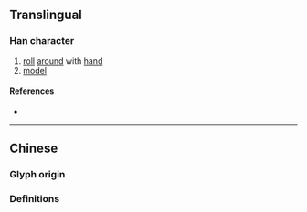 {{also|摶}}
{{character info}}
==Translingual==

===Han character===
{{Han char|rn=64|rad=手|as=04|sn=7|four=|canj=QQNI|ids=⿰扌专}}

# [[roll]] [[around]] with [[hand]]
# [[model]]

====References====
* {{Han ref|kx=0422.121|hdz=31834.020|uh=629F|ud=25247}}

----

==Chinese==

===Glyph origin===
{{Han simp|摶|f=專|t=专}}

===Definitions===
{{zh-see|摶}}